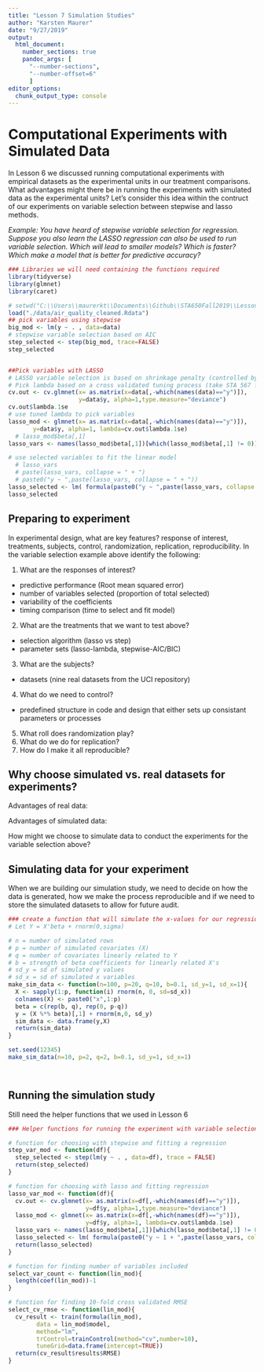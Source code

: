 ```yaml
---
title: "Lesson 7 Simulation Studies"
author: "Karsten Maurer"
date: "9/27/2019"
output: 
  html_document:
    number_sections: true
    pandoc_args: [
      "--number-sections",
      "--number-offset=6"
      ]
editor_options: 
  chunk_output_type: console
---
```


# Computational Experiments with Simulated Data

In Lesson 6 we discussed running computational experiments with empirical datasets as the experimental units in our treatment comparisons. What advantages might there be in running the experiments with simulated data as the experimental units? Let's consider this idea within the contruct of our experiments on variable selection between stepwise and lasso methods.

*Example: You have heard of stepwise variable selection for regression. Suppose you also learn the LASSO regression can also be used to run variable selection. Which will lead to smaller models? Which is faster? Which make a model that is better for predictive accuracy? *
```r
### Libraries we will need containing the functions required
library(tidyverse)
library(glmnet)
library(caret)

# setwd("C:\\Users\\maurerkt\\Documents\\Github\\STA650Fall2019\\Lessons")
load("./data/air_quality_cleaned.Rdata")
## pick variables using stepwise
big_mod <- lm(y ~ . , data=data)
# stepwise variable selection based on AIC
step_selected <- step(big_mod, trace=FALSE)
step_selected


##Pick variables with LASSO
# LASSO variable selection is based on shrinkage penalty (controlled by lambda parameter)
# Pick lambda based on a cross validated tuning process (take STA 567 for more detail)
cv.out <- cv.glmnet(x= as.matrix(x=data[,-which(names(data)=="y")]),
                    y=data$y, alpha=1,type.measure="deviance")
cv.out$lambda.1se
# use tuned lambda to pick variables
lasso_mod <- glmnet(x= as.matrix(x=data[,-which(names(data)=="y")]),
       y=data$y, alpha=1, lambda=cv.out$lambda.1se)
  # lasso_mod$beta[,1]
lasso_vars <- names(lasso_mod$beta[,1])[which(lasso_mod$beta[,1] != 0)]

# use selected variables to fit the linear model
  # lasso_vars
  # paste(lasso_vars, collapse = " + ")
  # paste0("y ~ ",paste(lasso_vars, collapse = " + "))
lasso_selected <- lm( formula(paste0("y ~ ",paste(lasso_vars, collapse = " + "))), data=data )
lasso_selected
```

## Preparing to experiment

In experimental design, what are key features? response of interest, treatments, subjects, control, randomization, replication, reproducibility. 
In the variable selection example above identify the following:

1. What are the responses of interest?
  - predictive performance (Root mean squared error)
  - number of variables selected (proportion of total selected)
  - variability of the coefficients
  - timing comparison (time to select and fit model)
  
2. What are the treatments that we want to test above?
  - selection algorithm (lasso vs step)
  - parameter sets (lasso-lambda, stepwise-AIC/BIC)
  
3. What are the subjects?
  - datasets (nine real datasets from the UCI repository)

4. What do we need to control?
  - predefined structure in code and design that either sets up consistant parameters or processes

5. What roll does randomization play?
6. What do we do for replication?
7. How do I make it all reproducible?

## Why choose simulated vs. real datasets for experiments?

Advantages of real data:
  

Advantages of simulated data:


How might we choose to simulate data to conduct the experiments for the variable selection above?


## Simulating data for your experiment

When we are building our simulation study, we need to decide on how the data is generated, how we make the process reproducible and if we need to store the simulated datasets to allow for future audit. 

```r
### create a function that will simulate the x-values for our regression variable selection study. 
# Let Y = X'beta + rnorm(0,sigma)

# n = number of simulated rows
# p = number of simulated covariates (X)
# q = number of covariates linearly related to Y
# b = strength of beta coefficients for linearly related X's
# sd_y = sd of simulated y values
# sd_x = sd of simulated x variables
make_sim_data <- function(n=100, p=20, q=10, b=0.1, sd_y=1, sd_x=1){
  X <- sapply(1:p, function(i) rnorm(n, 0, sd=sd_x))
  colnames(X) <- paste0("x",1:p)
  beta = c(rep(b, q), rep(0, p-q))
  y = (X %*% beta)[,1] + rnorm(n,0, sd_y)
  sim_data <- data.frame(y,X)
  return(sim_data)
}

set.seed(12345)
make_sim_data(n=10, p=2, q=2, b=0.1, sd_y=1, sd_x=1)




```


## Running the simulation study

Still need the helper functions that we used in Lesson 6

```r
### Helper functions for running the experiment with variable selection

# function for choosing with stepwise and fitting a regression
step_var_mod <- function(df){
  step_selected <- step(lm(y ~ . , data=df), trace = FALSE)
  return(step_selected)
}

# function for choosing with lasso and fitting regression
lasso_var_mod <- function(df){
  cv.out <- cv.glmnet(x= as.matrix(x=df[,-which(names(df)=="y")]),
                      y=df$y, alpha=1,type.measure="deviance")
  lasso_mod <- glmnet(x= as.matrix(x=df[,-which(names(df)=="y")]),
                      y=df$y, alpha=1, lambda=cv.out$lambda.1se)
  lasso_vars <- names(lasso_mod$beta[,1])[which(lasso_mod$beta[,1] != 0)]
  lasso_selected <- lm( formula(paste0("y ~ 1 + ",paste(lasso_vars, collapse = " + "))), data=df )
  return(lasso_selected)
}

# function for finding number of variables included
select_var_count <- function(lin_mod){
  length(coef(lin_mod))-1
}

# function for finding 10-fold cross validated RMSE
select_cv_rmse <- function(lin_mod){
  cv_result <- train(formula(lin_mod), 
        data = lin_mod$model,
        method="lm",
        trControl=trainControl(method="cv",number=10),
        tuneGrid=data.frame(intercept=TRUE))
  return(cv_result$results$RMSE)
}
```







